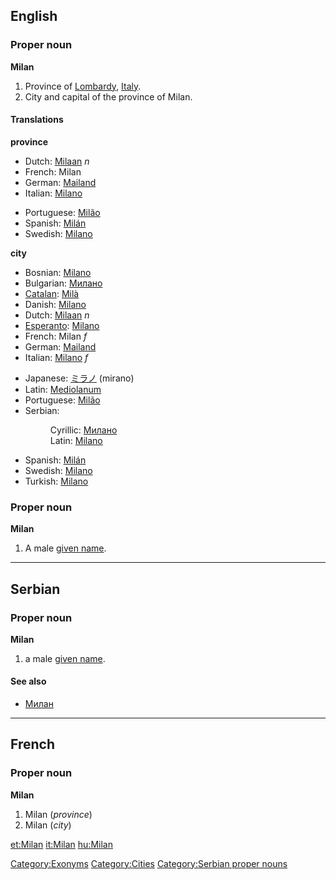 {{wikipedia}}
==English==
===Proper noun===
'''Milan'''

#<!--DefA-->Province of [[Lombardy]], [[Italy]].
#<!--DefB-->City and capital of the province of Milan.

[[Category:Exonyms]]
[[Category:Cities]]

====Translations====

<!--DefA-->'''province'''
{{top}}
*Dutch: [[Milaan]] ''n''
*French: Milan <!--gender?-->
*German: [[Mailand]]
*Italian: [[Milano]]
{{mid}}
*Portuguese: [[Milão]]
*Spanish: [[Milán]]
*Swedish: [[Milano#Swedish|Milano]]
{{bottom}}

<!--DefB-->'''city'''
{{top}}
*Bosnian: [[Milano#Bosnian|Milano]] {{m}}
*Bulgarian: [[Милано]]
*[[Catalan]]: [[Milà]]
*Danish: [[Milano#Danish|Milano]]
*Dutch: [[Milaan]] ''n''
*[[Esperanto]]: [[Milano#Esperanto|Milano]]
*French: Milan ''f''
*German: [[Mailand]]
*Italian: [[Milano#Italian|Milano]] ''f''
{{mid}}
*Japanese: [[ミラノ]] (mirano)
*Latin: [[Mediolanum]]
*Portuguese: [[Milão]]
*Serbian:
*:Cyrillic: [[Милано#Serbian|Милано]] {{m}}
*:Latin: [[Milano#Serbian|Milano]] {{m}}
*Spanish: [[Milán]]
*Swedish: [[Milano#Swedish|Milano]]
*Turkish: [[Milano]]
{{bottom}}

===Proper noun===
'''Milan'''

#A male [[given name]].

----

==Serbian==
===Proper noun===
'''Milan''' {{m}} {{s}}
#a male [[given name]].
====See also====
*[[Милан]]
[[Category:Serbian proper nouns]]

----
==French==
===Proper noun===
'''Milan'''

#<!--DefA-->Milan (''province'')
#<!--DefB-->Milan (''city'')

[[et:Milan]]
[[it:Milan]]
[[hu:Milan]]